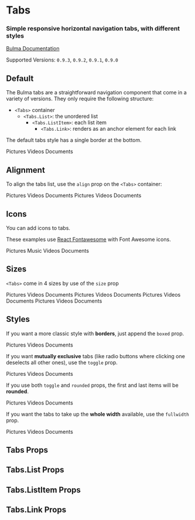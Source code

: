 


<Meta title="Components/Tabs" component={Tabs} />

# Tabs

### Simple responsive horizontal navigation **tabs**, with different styles

[Bulma Documentation](https://bulma.io/documentation/components/tabs/)

Supported Versions: `0.9.3`, `0.9.2`, `0.9.1`, `0.9.0`

## Default

The Bulma tabs are a straightforward navigation component that come in a variety of versions. They only require the following structure:

- `<Tabs>` container
  - `<Tabs.List>`: the unordered list
    - `<Tabs.ListItem>`: each list item
      - `<Tabs.Link>`: renders as an anchor element for each link

The default tabs style has a single border at the bottom.

<Canvas>
  <Story name="Default">
    <Tabs>
      <Tabs.List className="is-large">
        <Tabs.ListItem active>
          <Tabs.Link>Pictures</Tabs.Link>
        </Tabs.ListItem>
        <Tabs.ListItem>
          <Tabs.Link>Videos</Tabs.Link>
        </Tabs.ListItem>
        <Tabs.ListItem>
          <Tabs.Link>Documents</Tabs.Link>
        </Tabs.ListItem>
      </Tabs.List>
    </Tabs>
  </Story>
</Canvas>

## Alignment

To align the tabs list, use the `align` prop on the `<Tabs>` container:

<Canvas>
  <Story name="Alignment">
    <React.Fragment>
      <Tabs align="center">
        <Tabs.List>
          <Tabs.ListItem active>
            <Tabs.Link>Pictures</Tabs.Link>
          </Tabs.ListItem>
          <Tabs.ListItem>
            <Tabs.Link>Videos</Tabs.Link>
          </Tabs.ListItem>
          <Tabs.ListItem>
            <Tabs.Link>Documents</Tabs.Link>
          </Tabs.ListItem>
        </Tabs.List>
      </Tabs>
      <Tabs align="right">
        <Tabs.List>
          <Tabs.ListItem active>
            <Tabs.Link>Pictures</Tabs.Link>
          </Tabs.ListItem>
          <Tabs.ListItem>
            <Tabs.Link>Videos</Tabs.Link>
          </Tabs.ListItem>
          <Tabs.ListItem>
            <Tabs.Link>Documents</Tabs.Link>
          </Tabs.ListItem>
        </Tabs.List>
      </Tabs>
    </React.Fragment>
  </Story>
</Canvas>

## Icons

You can add icons to tabs.

These examples use [React Fontawesome](https://github.com/FortAwesome/react-fontawesome) with Font Awesome icons.

<Canvas>
  <Story name="Icons">
    <Tabs align="center">
      <Tabs.List>
        <Tabs.ListItem active>
          <Tabs.Link>
            <Icon size="small">
              <FontAwesomeIcon icon={faImage} />
            </Icon>
            <span>Pictures</span>
          </Tabs.Link>
        </Tabs.ListItem>
        <Tabs.ListItem>
          <Tabs.Link>
            <Icon size="small">
              <FontAwesomeIcon icon={faMusic} />
            </Icon>
            <span>Music</span>
          </Tabs.Link>
        </Tabs.ListItem>
        <Tabs.ListItem>
          <Tabs.Link>
            <Icon size="small">
              <FontAwesomeIcon icon={faFilm} />
            </Icon>
            <span>Videos</span>
          </Tabs.Link>
        </Tabs.ListItem>
        <Tabs.ListItem>
          <Tabs.Link>
            <Icon size="small">
              <FontAwesomeIcon icon={faFileLines} />
            </Icon>
            <span>Documents</span>
          </Tabs.Link>
        </Tabs.ListItem>
      </Tabs.List>
    </Tabs>
  </Story>
</Canvas>

## Sizes

`<Tabs>` come in 4 sizes by use of the `size` prop

<Canvas>
  <Story name="Sizes">
    <React.Fragment>
      <Tabs size="small">
        <Tabs.List>
          <Tabs.ListItem active>
            <Tabs.Link>Pictures</Tabs.Link>
          </Tabs.ListItem>
          <Tabs.ListItem>
            <Tabs.Link>Videos</Tabs.Link>
          </Tabs.ListItem>
          <Tabs.ListItem>
            <Tabs.Link>Documents</Tabs.Link>
          </Tabs.ListItem>
        </Tabs.List>
      </Tabs>
      <Tabs>
        <Tabs.List>
          <Tabs.ListItem active>
            <Tabs.Link>Pictures</Tabs.Link>
          </Tabs.ListItem>
          <Tabs.ListItem>
            <Tabs.Link>Videos</Tabs.Link>
          </Tabs.ListItem>
          <Tabs.ListItem>
            <Tabs.Link>Documents</Tabs.Link>
          </Tabs.ListItem>
        </Tabs.List>
      </Tabs>
      <Tabs size="medium">
        <Tabs.List>
          <Tabs.ListItem active>
            <Tabs.Link>Pictures</Tabs.Link>
          </Tabs.ListItem>
          <Tabs.ListItem>
            <Tabs.Link>Videos</Tabs.Link>
          </Tabs.ListItem>
          <Tabs.ListItem>
            <Tabs.Link>Documents</Tabs.Link>
          </Tabs.ListItem>
        </Tabs.List>
      </Tabs>
      <Tabs size="large">
        <Tabs.List>
          <Tabs.ListItem active>
            <Tabs.Link>Pictures</Tabs.Link>
          </Tabs.ListItem>
          <Tabs.ListItem>
            <Tabs.Link>Videos</Tabs.Link>
          </Tabs.ListItem>
          <Tabs.ListItem>
            <Tabs.Link>Documents</Tabs.Link>
          </Tabs.ListItem>
        </Tabs.List>
      </Tabs>
    </React.Fragment>
  </Story>
</Canvas>

## Styles

If you want a more classic style with **borders**, just append the `boxed` prop.

<Canvas>
  <Story name="Boxed">
    <Tabs boxed>
      <Tabs.List>
        <Tabs.ListItem active>
          <Tabs.Link>Pictures</Tabs.Link>
        </Tabs.ListItem>
        <Tabs.ListItem>
          <Tabs.Link>Videos</Tabs.Link>
        </Tabs.ListItem>
        <Tabs.ListItem>
          <Tabs.Link>Documents</Tabs.Link>
        </Tabs.ListItem>
      </Tabs.List>
    </Tabs>
  </Story>
</Canvas>

If you want **mutually exclusive** tabs (like radio buttons where clicking one deselects all other ones), use the `toggle` prop.

<Canvas>
  <Story name="Toggle">
    <Tabs toggle>
      <Tabs.List>
        <Tabs.ListItem active>
          <Tabs.Link>Pictures</Tabs.Link>
        </Tabs.ListItem>
        <Tabs.ListItem>
          <Tabs.Link>Videos</Tabs.Link>
        </Tabs.ListItem>
        <Tabs.ListItem>
          <Tabs.Link>Documents</Tabs.Link>
        </Tabs.ListItem>
      </Tabs.List>
    </Tabs>
  </Story>
</Canvas>

If you use both `toggle` and `rounded` props, the first and last items will be **rounded**.

<Canvas>
  <Story name="Toggle Rounded">
    <Tabs toggle rounded>
      <Tabs.List>
        <Tabs.ListItem active>
          <Tabs.Link>Pictures</Tabs.Link>
        </Tabs.ListItem>
        <Tabs.ListItem>
          <Tabs.Link>Videos</Tabs.Link>
        </Tabs.ListItem>
        <Tabs.ListItem>
          <Tabs.Link>Documents</Tabs.Link>
        </Tabs.ListItem>
      </Tabs.List>
    </Tabs>
  </Story>
</Canvas>

If you want the tabs to take up the **whole width** available, use the `fullwidth` prop.

<Canvas>
  <Story name="Fullwidth">
    <Tabs fullwidth>
      <Tabs.List>
        <Tabs.ListItem active>
          <Tabs.Link>Pictures</Tabs.Link>
        </Tabs.ListItem>
        <Tabs.ListItem>
          <Tabs.Link>Videos</Tabs.Link>
        </Tabs.ListItem>
        <Tabs.ListItem>
          <Tabs.Link>Documents</Tabs.Link>
        </Tabs.ListItem>
      </Tabs.List>
    </Tabs>
  </Story>
</Canvas>

## Tabs Props

<ArgsTable of={Tabs} />

## Tabs.List Props

<ArgsTable of={Tabs.List} />

## Tabs.ListItem Props

<ArgsTable of={Tabs.ListItem} />

## Tabs.Link Props

<ArgsTable of={Tabs.Link} />
